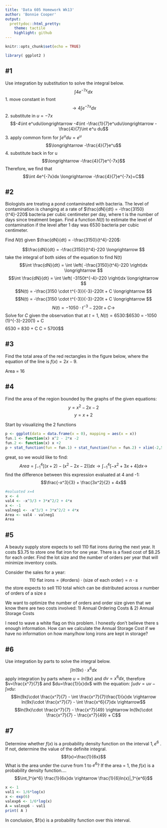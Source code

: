 ```yaml
---
title: 'Data 605 Homework Wk13'
author: 'Bonnie Cooper'
output:
  prettydoc::html_pretty:
    theme: tactile
    highlight: github
---
```

```r
knitr::opts_chunk$set(echo = TRUE)
```

```r
library( ggplot2 )
```

## #1
Use integration by substitution to solve the integral below.
$$\int 4e^{-7x}dx$$
1. move constant in front
$$\longrightarrow 4 \int e^{-7x}dx$$
2. substitute in $u=-7x$
$$-4\int e^udu\longrightarrow -4\int -\frac{1}{7}e^udu\longrightarrow -\frac{4}{7}\int e^u du$$
3. apply common form for $\int e^udu = e^u$
$$\longrightarrow -\frac{4}{7}e^u$$
4. substitute back in for u
$$\longrightarrow -\frac{4}{7}e^{-7x}$$
Therefore, we find that 
$$\int 4e^{-7x}dx \longrightarrow -\frac{4}{7}e^{-7x}+C$$


## #2
Biologists are treating a pond contaminated with bacteria. The level of contamination is changing at a rate of $\frac{dN}{dt} = -\frac{3150}{t^4}-220$ bacteria per cubic centimeter per day, where t is the number of days since treatment began. Find a function $N( t )$ to estimate the level of contamination if the level after 1 day was 6530 bacteria per cubic centimeter.

Find $N(t)$ given $\frac{dN}{dt} = -\frac{3150}{t^4}-220$:

$$\frac{dN}{dt} = -\frac{3150}{t^4}-220 \longrightarrow $$
take the integral of both sides of the equation to find N(t)
$$\int \frac{dN}{dt} = \int \left( -\frac{3150}{t^4}-220 \right)dx \longrightarrow $$
$$\int \frac{dN}{dt} = \int \left( -3150t^{-4}-220 \right)dx \longrightarrow $$
$$N(t) = -\frac{3150 \cdot t^{-3}}{-3}-220t + C \longrightarrow $$
$$N(t) = -\frac{3150 \cdot t^{-3}}{-3}-220t + C \longrightarrow $$
$$N(t) = -1050 \cdot t^{-3}-220t + C \longrightarrow $$
Solve for $C$ given the observation that at $t=1$, $N(t)=6530:
$$6530 = -1050 \cdot (1)^{-3}-220\cdot (1) + C \longrightarrow $$
$$6530 = 830 + C \longrightarrow C = 5700$$


## #3
Find the total area of the red rectangles in the figure below, where the equation of the line is $f ( x ) = 2x - 9$.

Area = 16


## #4
Find the area of the region bounded by the graphs of the given equations:
$$y = x^2 - 2x - 2$$
$$y = x+2$$

Start by visualizing the 2 functions
```r
p <- ggplot(data = data.frame(x = 0), mapping = aes(x = x))
fun.1 <- function(x) x^2 - 2*x -2
fun.2 <- function(x) x +2
p + stat_function(fun = fun.1) + stat_function(fun = fun.2) + xlim(-2,5)
```
great, so we would like to find:
$$Area = \int_{-1}^4 [(x + 2) - (x^2 -2x-2)]dx \rightarrow \int_{-1}^4 [-x^2 + 3x +4 ]dx \rightarrow$$
find the difference between this expression evaluated at 4 and -1:
$$\frac{-x^3}{3} + \frac{3x^2}{2} + 4x$$

```r
#ealuated x=4
x <- 4
val4 <- -x^3/3 + 3*x^2/2 + 4*x
x <- -1
valneg1 <- -x^3/3 + 3*x^2/2 + 4*x
Area <- val4 - valneg1
Area
```



## #5
A beauty supply store expects to sell 110 flat irons during the next year. It costs \$3.75 to store one flat iron for one year. There is a fixed cost of \$8.25 for each order. Find the lot size and the number of orders per year that will minimize inventory costs.

Consider the sales for a year:
$$110 \mbox{ flat irons} = (\mbox{#orders})\cdot (\mbox{size of each order}) = n\cdot s$$
the store expects to sell 110 total which can be distributed across $x$ number of orders of a size $s$

We want to optimize the number of orders and order size given that we know there are two costs involved: 1) Annual Ordering Costs & 2) Annual Storage Costs

I need to wave a white flag on this problem. I honestly don't believe there s enough information. How can we calculate the Annual Storage Cost if we have no information on how many/how long irons are kept in storage?

## #6
Use integration by parts to solve the integral below.
$$\int ln(9x)\cdot x^6dx$$
apply integration by parts where $u = ln(9x)$ and $dv=x^6dx$, therefore $v=\frac{x^7}{7}$ and $du=\frac{1}{x}dx$ with the equation: $\int udv = uv - \int vdu$:  
$$ln(9x)\cdot \frac{x^7}{7} - \int \frac{x^7}{7}\frac{1}{x}dx \rightarrow 
ln(9x)\cdot \frac{x^7}{7} - \int \frac{x^6}{7}dx \rightarrow$$
$$ln(9x)\cdot \frac{x^7}{7} -  \frac{x^7}{49} \rightarrow ln(9x)\cdot \frac{x^7}{7} -  \frac{x^7}{49} + C$$


## #7
Determine whether $f ( x )$ is a probability density function on the interval $1, e^6$ . If not, determine the value of the definite integral.
$$f(x)=\frac{1}{6x}$$
What is the area under the curve from 1 to $e^6$? If the area = 1, the $f(x)$ is a probability density function....
$$\int_1^{e^6} \frac{1}{6x}dx \rightarrow \frac{1}{6}ln(x)|_1^{e^6}$$
```r
x <- 1
val1 <- 1/6*log(x)
x <- exp(6)
valexp6 <- 1/6*log(x)
A = valexp6 - val1
print( A )
```
In conclusion, $f(x) is a probability function over this interval.

<br><br><br>